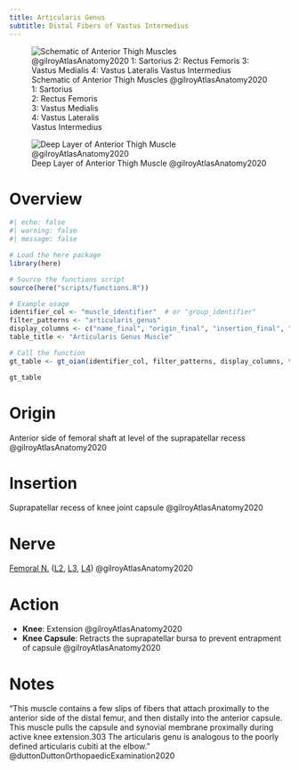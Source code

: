 ```yaml
---
title: Articularis Genus
subtitle: Distal Fibers of Vastus Intermedius
---
```


:::{layout-ncol="3"}

![Schematic of Anterior Thigh Muscles @gilroyAtlasAnatomy2020 </br> 1: Sartorius </br> 2: Rectus Femoris </br> 3: Vastus Medialis </br> 4: Vastus Lateralis </br> Vastus Intermedius](/The Archive/Anatomy/Skeletal Muscles/Lower limb muscles/Thigh Muscles/Anterior Thigh Muscles/images/gilroyatlas fig31.24a anterior thigh muscles schematic.png)


![Deep Layer of Anterior Thigh Muscle @gilroyAtlasAnatomy2020](/The Archive/Anatomy/Skeletal Muscles/Lower limb muscles/Thigh Muscles/Anterior Thigh Muscles/images/gilroyatlas fig31.24c anterior thigh muscles deep layer.png)

:::


# Overview

```r
#| echo: false
#| warning: false
#| message: false

# Load the here package
library(here)

# Source the functions script
source(here("scripts/functions.R"))

# Example usage
identifier_col <- "muscle_identifier"  # or "group_identifier"
filter_patterns <- "articularis_genus"
display_columns <- c("name_final", "origin_final", "insertion_final", "innervation_final", "action_final")
table_title <- "Articularis Genus Muscle"

# Call the function
gt_table <- gt_oian(identifier_col, filter_patterns, display_columns, table_title)

gt_table
```

# Origin {#origin}
Anterior side of femoral shaft at level of the suprapatellar recess @gilroyAtlasAnatomy2020

# Insertion {#insertion}
Suprapatellar recess of knee joint capsule @gilroyAtlasAnatomy2020

# Nerve

[Femoral N.]({{< var ref-femoral-nerve.path >}}) ([L2]({{< var ref-nerve-root.l2 >}}), [L3]({{< var ref-nerve-root.l3 >}}), [L4]({{< var ref-nerve-root.l4 >}})) @gilroyAtlasAnatomy2020

# Action {#action}

- **Knee**: Extension @gilroyAtlasAnatomy2020
- **Knee Capsule**: Retracts the suprapatellar bursa to prevent entrapment of capsule @gilroyAtlasAnatomy2020


# Notes
    
"This muscle contains a few slips of fibers that attach proximally to the anterior side of the distal femur, and then distally into the anterior capsule. This muscle pulls the capsule and synovial membrane proximally during active knee extension.303 The articularis genu is analogous to the poorly defined articularis cubiti at the elbow." @duttonDuttonOrthopaedicExamination2020